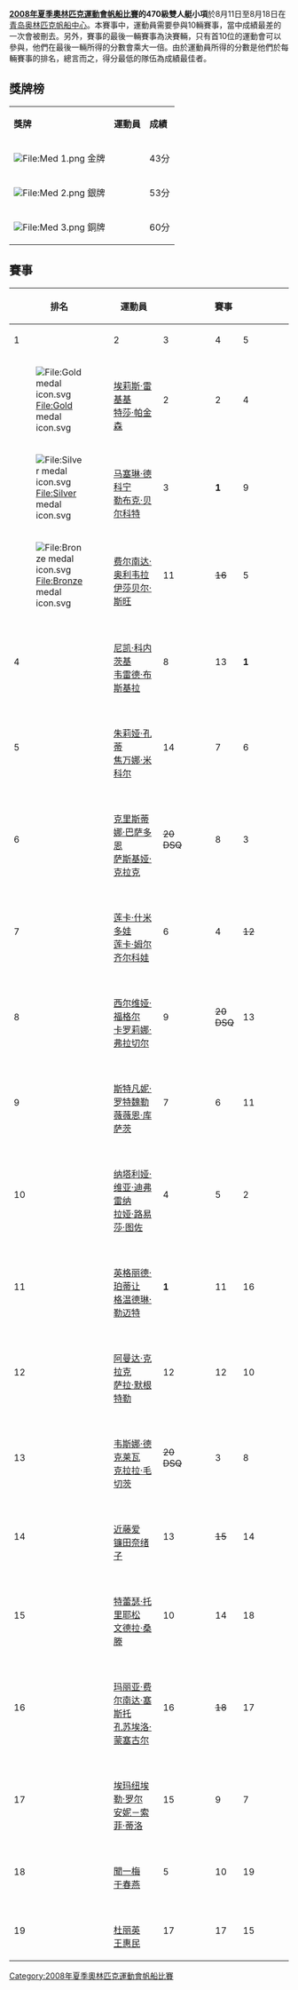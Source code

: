 {{2008年夏季奧林匹克運動會帆船比賽}}

'''[[2008年夏季奧林匹克運動會帆船比賽|2008年夏季奧林匹克運動會帆船比賽]]的470級雙人艇小項'''於8月11日至8月18日在[[青岛奥林匹克帆船中心|青岛奥林匹克帆船中心]]。本賽事中，運動員需要參與10輛賽事，當中成績最差的一次會被刪去。另外，賽事的最後一輛賽事為決賽輛，只有首10位的運動會可以參與，他們在最後一輛所得的分數會乘大一倍。由於運動員所得的分數是他們於每輛賽事的排名，總言而之，得分最低的隊伍為成績最佳者。

== 獎牌榜 ==
{| class="wikitable"
|- bgcolor="#efefef"
| '''獎牌'''
| '''運動員'''
| '''成績'''
|-
| bgcolor="gold" | [[File:Med_1.png|File:Med 1.png]] 金牌
| {{flagIOCathlete|[[埃莉斯·雷基基|埃莉斯·雷基基]]|AUS|2008年夏季}}<br /> {{flagIOCathlete|[[特莎·帕金森|特莎·帕金森]]|AUS|2008年夏季}}||43分
|-
| bgcolor="silver" | [[File:Med_2.png|File:Med 2.png]] 銀牌
| {{flagIOCathlete|[[马塞琳·德科宁|马塞琳·德科宁]]|NED|2008年夏季}}<br /> {{flagIOCathlete|[[勒布克·贝尔科特|勒布克·贝尔科特]]|NED|2008年夏季}}||53分
|-
| bgcolor="cc9966" | [[File:Med_3.png|File:Med 3.png]] 銅牌
| {{flagIOCathlete|[[费尔南达·奥利韦拉|费尔南达·奥利韦拉]]|BRA|2008年夏季}}<br /> {{flagIOCathlete|[[伊莎贝尔·斯旺|伊莎贝尔·斯旺]]|BRA|2008年夏季}}||60分
|}

== 賽事 ==
{|  class="wikitable" style="text-align:center"
!rowspan="2"| 排名
!rowspan="2"| 運動員
!colspan="11"| 賽事
!width=1% rowspan=45|
!rowspan="2"|總成績
|-
!width=40|1
!width=40|2
!width=40|3
!width=40|4
!width=40|5
!width=40|6
!width=40|7
!width=40|8
!width=40|9
!width=40|10
!width=40|M
|-
|[[File:Gold_medal_icon.svg|File:Gold medal icon.svg]] ||align=left|{{flagIOCteam|AUS|2008年夏季}} <br /> [[埃莉斯·雷基基|埃莉斯·雷基基]] <br /> [[特莎·帕金森|特莎·帕金森]] ||2||2||4 ||'''1''' ||<s>9</s> ||4 ||2 ||5 ||3 ||2 || 18 || align="right" |43
|-
|[[File:Silver_medal_icon.svg|File:Silver medal icon.svg]] ||align=left|{{flagIOCteam|NED|2008年夏季}} <br /> [[马塞琳·德科宁|马塞琳·德科宁]] <br /> [[勒布克·贝尔科特|勒布克·贝尔科特]] ||3||'''1'''||9||5 ||2 ||2 ||10 ||7 ||4 ||<s>16</s> || 10 || align="right" |53
|-
|[[File:Bronze_medal_icon.svg|File:Bronze medal icon.svg]] ||align=left|{{flagIOCteam|BRA|2008年夏季}} <br /> [[费尔南达·奥利韦拉|费尔南达·奥利韦拉]] <br /> [[伊莎贝尔·斯旺|伊莎贝尔·斯旺]] ||11 ||<s>16</s> ||5 ||10 ||7 ||6 ||6 ||2 ||7 ||4 || 2 || align="right" |60
|-
|4 ||align=left|{{flagIOCteam|ISR|2008年夏季}} <br /> [[尼凯·科内茨基|尼凯·科内茨基]] <br /> [[韦雷德·布斯基拉|韦雷德·布斯基拉]] ||8||13||'''1'''||2 ||8 ||<s>19</s> ||3 ||'''1''' ||11 ||15 || 4 || align="right" |66
|-
|5 ||align=left|{{flagIOCteam|ITA|2008年夏季}} <br /> [[朱莉娅·孔蒂|朱莉娅·孔蒂]] <br /> [[焦万娜·米科尔|焦万娜·米科尔]] ||14||7||6 ||3 ||6 ||11 ||4 ||<s>19</s> ||12 ||6 || 6 || align="right" |75
|-
|6 ||align=left|{{flagIOCteam|GBR|2008年夏季}} <br /> [[克里斯蒂娜·巴萨多恩|克里斯蒂娜·巴萨多恩]] <br /> [[萨斯基娅·克拉克|萨斯基娅·克拉克]] ||<s>20<br />DSQ</s>||8||3 ||4 ||15 ||13 ||8 ||3 ||15 ||5 || 8 || align="right" |82
|-
|7 ||align=left|{{flagIOCteam|CZE|2008年夏季}} <br /> [[莲卡·什米多娃|莲卡·什米多娃]] <br /> [[莲卡·姆尔齐尔科娃|莲卡·姆尔齐尔科娃]] ||6||4||<s>12</s> ||11 ||11 ||5 ||11 ||11 ||9 ||1 || 14 || align="right" |83
|-
|8 ||align=left|{{flagIOCteam|AUT|2008年夏季}} <br /> [[西尔维娅·福格尔|西尔维娅·福格尔]] <br /> [[卡罗莉娜·弗拉切尔|卡罗莉娜·弗拉切尔]] ||9||<s>20<br />DSQ</s> ||13 ||7 ||'''1''' ||7 ||'''1''' ||13 ||6 ||11 || 16 || align="right" |84
|-
|9 ||align=left|{{flagIOCteam|GER|2008年夏季}} <br /> [[斯特凡妮·罗特魏勒|斯特凡妮·罗特魏勒]] <br /> [[薇薇恩·库萨茨|薇薇恩·库萨茨]] ||7||6||11 ||9 ||5 ||12 ||<s>20<br />OCS</s> ||8 ||8 ||12 || 12 || align="right" |90
|-
|10 ||align=left|{{flagIOCteam|ESP|2008年夏季}} <br /> [[纳塔利娅·维亚·迪弗雷纳|纳塔利娅·维亚·迪弗雷纳]] <br /> [[拉娅·路易莎·图佐|拉娅·路易莎·图佐]] ||4||5||2 ||6 ||13 ||10 ||13 ||<s>17</s> ||2 ||17 || 20 || align="right" |92
|-
|11 ||align=left|{{flagIOCteam|FRA|2008年夏季}} <br /> [[英格丽德·珀蒂让|英格丽德·珀蒂让]] <br /> [[格温德琳·勒迈特|格温德琳·勒迈特]] ||'''1''' ||11 ||16 ||8 ||<s>17</s> ||9 ||9 ||9 ||13 ||9 || || align="right" |85
|-
|12 ||align=left|{{flagIOCteam|USA|2008年夏季}} <br /> [[阿曼达·克拉克|阿曼达·克拉克]] <br /> [[萨拉·默根特勒|萨拉·默根特勒]] ||12 ||12 ||10 ||14 ||4 ||<s>17</s> ||7 ||6 ||17 ||7 || || align="right" |89
|-
|13 ||align=left|{{flagIOCteam|SLO|2008年夏季}} <br /> [[韦斯娜·德克莱瓦|韦斯娜·德克莱瓦]] <br /> [[克拉拉·毛切茨|克拉拉·毛切茨]] ||<s>20<br />DSQ</s> ||3 ||8 ||16 ||12 ||3 ||15 ||18 ||14 ||3 || || align="right" |92
|-
|14 ||align=left|{{flagIOCteam|JPN|2008年夏季}} <br /> [[近藤爱|近藤爱]] <br /> [[镰田奈绪子|镰田奈绪子]] ||13 ||<s>15</s> ||14 ||15 ||14 ||'''1''' ||12 ||10 ||'''1''' ||13 || || align="right" |93
|-
|15 ||align=left|{{flagIOCteam|SWE|2008年夏季}} <br /> [[特蕾瑟·托里耶松|特蕾瑟·托里耶松]] <br /> [[文德拉·桑滕|文德拉·桑滕]] ||10 ||14 ||18 ||<s>20<br />DSQ</s> ||19 ||8 ||5 ||14 ||5 ||8 || || align="right" |101
|-
|16 ||align=left|{{flagIOCteam|ARG|2008年夏季}} <br /> [[玛丽亚·费尔南达·塞斯托|玛丽亚·费尔南达·塞斯托]] <br /> [[孔苏埃洛·蒙塞古尔|孔苏埃洛·蒙塞古尔]] ||16 ||<s>18</s> ||17 ||12 ||10 ||16 ||14 ||4 ||10 ||14 || || align="right" |113
|-
|17 ||align=left|{{flagIOCteam|SUI|2008年夏季}} <br /> [[埃玛纽埃勒·罗尔|埃玛纽埃勒·罗尔]] <br /> [[安妮－索菲·蒂洛|安妮－索菲·蒂洛]] ||15 ||9 ||7 ||13 ||3 ||15 ||<s>20<br />OCS</s> ||15 ||18 ||19 || || align="right" |114 
|-
|18 ||align=left|{{flagIOCteam|CHN|2008年夏季}} <br /> [[聞一梅|聞一梅]] <br /> [[于春燕|于春燕]] ||5 ||10 ||19 ||17 ||16 ||14 ||<s>20<br />OCS</s> ||12 ||16 ||10 || || align="right" |119 
|-
|19 ||align=left|{{flagIOCteam|SIN|2008年夏季}} <br /> [[杜丽英|杜丽英]] <br /> [[王惠民|王惠民]] ||17||17||15 ||18 ||18 ||18 ||<s>20<br />OCS</s> ||16 ||19 ||18 || || align="right" |156
|}

[[Category:2008年夏季奧林匹克運動會帆船比賽|Category:2008年夏季奧林匹克運動會帆船比賽]]